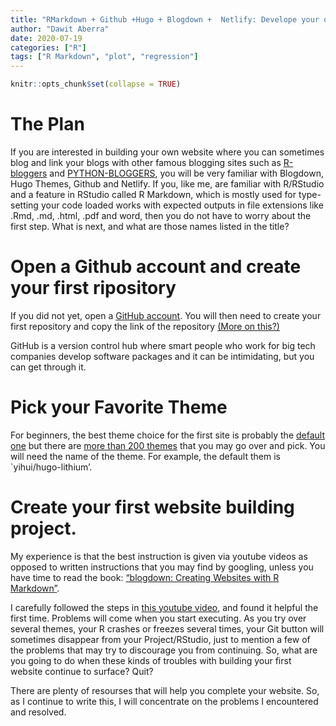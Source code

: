 ```yaml
---
title: "RMarkdown + Github +Hugo + Blogdown +  Netlify: Develope your own blogging site"
author: "Dawit Aberra"
date: 2020-07-19
categories: ["R"]
tags: ["R Markdown", "plot", "regression"]
---
```


```r
knitr::opts_chunk$set(collapse = TRUE)
```

# The Plan
If you are interested in building your own website where you can sometimes blog and link your blogs with other famous blogging sites such as [R-bloggers](https://www.r-bloggers.com/) and [PYTHON-BLOGGERS](https://python-bloggers.com/), you will be very familiar with Blogdown, Hugo Themes, Github and Netlify. If you, like me,  are familiar with R/RStudio and a feature in RStudio called R Markdown, which is mostly used for type-setting your code loaded works with expected outputs in file extensions like .Rmd, .md, .html, .pdf and word, then you do not have to worry about the first step. What is next, and what are those names listed in the title?

# Open a Github account and create your first ripository
If you did not yet, open a [GitHub account](https://github.com/). You will then need to create your first repository and copy the link of the repository [(More on this?)](https://docs.github.com/en/desktop/installing-and-configuring-github-desktop/creating-your-first-repository-using-github-desktop)

GitHub is a version control hub where smart people who work for big tech companies develop software packages and it can be intimidating, but you can get through it.

# Pick your Favorite Theme
For beginners, the best theme choice for the first site is probably the [default one](https://github.com/yihui/hugo-lithium.git) but there are [more than 200 themes](https://themes.gohugo.io/) that you may go over and pick. You will need 
the name of the theme. For example, the default them is `yihui/hugo-lithium'.

# Create your first website building project.
My experience is that the best instruction is given via youtube videos as opposed to written instructions that you may find by googling, unless you have time to read the book: ["blogdown: Creating Websites with R Markdown"](https://bookdown.org/yihui/blogdown/a-quick-example.html). 

I  carefully followed the steps in [this youtube video](https://www.youtube.com/watch?v=OG_i6WzRvL4), and found it helpful the first time. Problems will come when you start executing. As you try over several themes, your R crashes or freezes several times, your Git button will sometimes disappear from your Project/RStudio, just to mention a few of the problems that may try to discourage you from continuing. So, what are you going to do when these kinds of troubles with building your first website continue to surface? Quit? 

There are plenty of resourses that will help you complete your website. So, as I continue to write this, I will concentrate on the problems I encountered and resolved.



